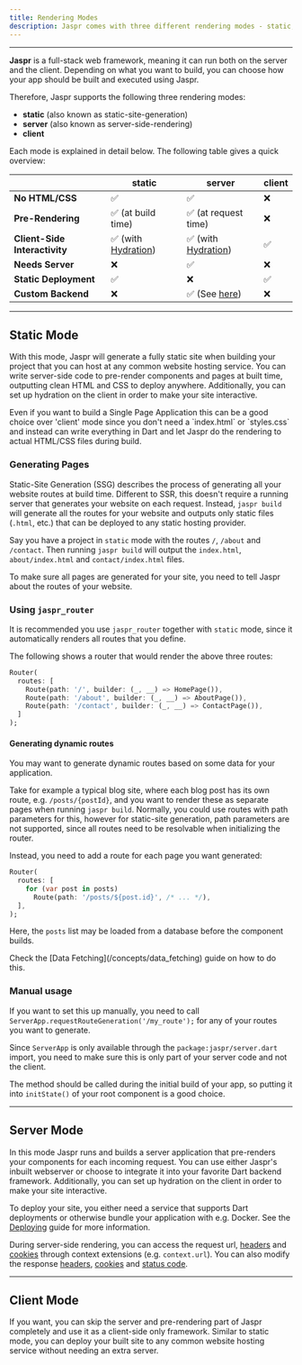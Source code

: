 ```yaml
---
title: Rendering Modes
description: Jaspr comes with three different rendering modes - static, server and client.
---
```


---

**Jaspr** is a full-stack web framework, meaning it can run both on the server and the client. Depending on what you
want to build, you can choose how your app should be built and executed using Jaspr.

Therefore, Jaspr supports the following three rendering modes:

- **static** (also known as static-site-generation)
- **server** (also known as server-side-rendering)
- **client**

Each mode is explained in detail below. The following table gives a quick overview:

|                               | **static**                                 | **server**                                 | **client** |
| :---------------------------- | ------------------------------------------ | ------------------------------------------ | ---------- |
| **No HTML/CSS**               | ✅                                         | ✅                                         | ❌         |
| **Pre-Rendering**             | ✅ (at build time)                         | ✅ (at request time)                       | ❌         |
| **Client-Side Interactivity** | ✅ (with [Hydration](/concepts/hydration)) | ✅ (with [Hydration](/concepts/hydration)) | ✅         |
| **Needs Server**              | ❌                                         | ✅                                         | ❌         |
| **Static Deployment**         | ✅                                         | ❌                                         | ✅         |
| **Custom Backend**            | ❌                                         | ✅ (See [here](/going_further/backend))    | ❌         |

---

## Static Mode

With this mode, Jaspr will generate a fully static site when building your project that you can host at any common website hosting service.
You can write server-side code to pre-render components and pages at built time, outputting clean HTML and CSS to deploy anywhere.
Additionally, you can set up hydration on the client in order to make your site interactive.

<Info>
  Even if you want to build a Single Page Application this can be a good choice
  over 'client' mode since you don't need a `index.html` or `styles.css` and
  instead can write everything in Dart and let Jaspr do the rendering to actual
  HTML/CSS files during build.
</Info>

### Generating Pages

Static-Site Generation (SSG) describes the process of generating all your website routes at build time. Different to SSR, this doesn't require a running server that generates your website on each request. Instead, `jaspr build` will generate all the routes for your website and outputs only static files (`.html`, etc.) that can be deployed to any static hosting provider.

Say you have a project in `static` mode with the routes `/`, `/about` and `/contact`. Then running `jaspr build` will output the `index.html`, `about/index.html` and `contact/index.html` files.

To make sure all pages are generated for your site, you need to tell Jaspr about the routes of your website.

### Using `jaspr_router`

It is recommended you use `jaspr_router` together with `static` mode, since it automatically renders all routes that you define.

The following shows a router that would render the above three routes:

```dart
Router(
  routes: [
    Route(path: '/', builder: (_, __) => HomePage()),
    Route(path: '/about', builder: (_, __) => AboutPage()),
    Route(path: '/contact', builder: (_, __) => ContactPage()),
  ]
);
```

#### Generating dynamic routes

You may want to generate dynamic routes based on some data for your application.

Take for example a typical blog site, where each blog post has its own route, e.g. `/posts/{postId}`, and you want
to render these as separate pages when running `jaspr build`. Normally, you could use routes with path parameters for this,
however for static-site generation, path parameters are not supported, since all routes need to be resolvable when initializing the router.

Instead, you need to add a route for each page you want generated:

```dart
Router(
  routes: [
    for (var post in posts)
      Route(path: '/posts/${post.id}', /* ... */),
  ],
);
```

Here, the `posts` list may be loaded from a database before the component builds.

<Info>
  Check the [Data Fetching](/concepts/data_fetching) guide on how to do this.
</Info>

### Manual usage

If you want to set this up manually, you need to call `ServerApp.requestRouteGeneration('/my_route');` for any of your
routes you want to generate.

Since `ServerApp` is only available through the `package:jaspr/server.dart` import, you need to make sure this is only part of your
server code and not the client.

The method should be called during the initial build of your app, so putting it into `initState()` of your root component is a good choice.

---

## Server Mode

In this mode Jaspr runs and builds a server application that pre-renders your components for each incoming request.
You can use either Jaspr's inbuilt webserver or choose to integrate it into your favorite Dart backend framework.
Additionally, you can set up hydration on the client in order to make your site interactive.

To deploy your site, you either need a service that supports Dart deployments or otherwise bundle your application with e.g. Docker. See the [Deploying](/concepts/deploying) guide for more information.

During server-side rendering, you can access the request url, [headers](/utils/headers) and [cookies](/utils/cookies) through context extensions (e.g. `context.url`). You can also modify the response [headers](/utils/headers#contextsetheader), [cookies](/utils/cookies#contextsetcookie) and [status code](/utils/set_status_code).

---

## Client Mode

If you want, you can skip the server and pre-rendering part of Jaspr completely and use it as a client-side only framework.
Similar to static mode, you can deploy your built site to any common website hosting service without needing an extra server.
